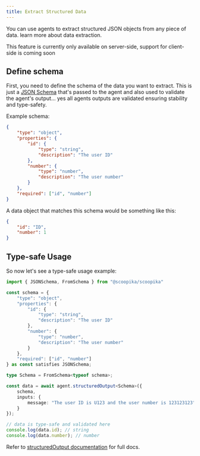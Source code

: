 ```yaml
---
title: Extract Structured Data
---
```


You can use agents to extract structured JSON objects from any piece of data. learn more about data extraction.

<Warning>This feature is currently only available on server-side, support for client-side is coming soon</Warning>

## Define schema

First, you need to define the schema of the data you want to extract. This is just a [JSON Schema](https://json-schema.org/) that's passed to the agent and also used to validate the agent's output... yes all agents outputs are validated ensuring stability and type-safety.

Example schema:

```json
{
	"type": "object",
	"properties": {
		"id": {
			"type": "string",
			"description": "The user ID"
		},
		"number": {
			"type": "number",
			"description": "The user number"
		}
	},
	"required": ["id", "number"]
}
```

A data object that matches this schema would be something like this:

```json
{
	"id": "ID",
	"number": 1
}
```

## Type-safe Usage

So now let's see a type-safe usage example:

```typescript
import { JSONSchema, FromSchema } from "@scoopika/scoopika"

const schema = {
	"type": "object",
	"properties": {
		"id": {
			"type": "string",
			"description": "The user ID"
		},
		"number": {
			"type": "number",
			"description": "The user number"
		}
	},
	"required": ["id", "number"]
} as const satisfies JSONSchema;

type Schema = FromSchema<typeof schema>;

const data = await agent.structuredOutput<Schema>({
	schema,
	inputs: {
		message: "The user ID is U123 and the user number is 123123123"
	}
});

// data is type-safe and validated here
console.log(data.id); // string
console.log(data.number); // number
```

Refer to [structuredOutput documentation](/packages/ts/scoopika/agents/methods/structured-output) for full docs.